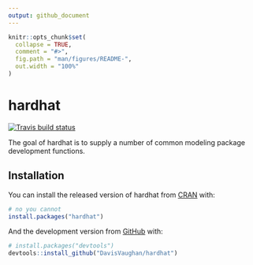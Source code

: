 ```yaml
---
output: github_document
---
```


<!-- README.md is generated from README.Rmd. Please edit that file -->

```r
knitr::opts_chunk$set(
  collapse = TRUE,
  comment = "#>",
  fig.path = "man/figures/README-",
  out.width = "100%"
)
```
# hardhat

<!-- badges: start -->
[![Travis build status](https://travis-ci.com/DavisVaughan/hardhat.svg?branch=master)](https://travis-ci.com/DavisVaughan/hardhat)
<!-- badges: end -->

The goal of hardhat is to supply a number of common modeling package development functions.

## Installation

You can install the released version of hardhat from [CRAN](https://CRAN.R-project.org) with:

``` r
# no you cannot
install.packages("hardhat")
```

And the development version from [GitHub](https://github.com/) with:

``` r
# install.packages("devtools")
devtools::install_github("DavisVaughan/hardhat")
```
